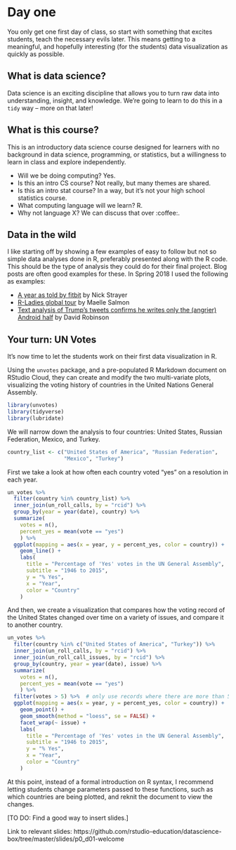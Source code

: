 # Day one {#dayone}

You only get one first day of class, so start with something that excites 
students, teach the necessary evils later. This means getting to a meaningful, 
and hopefully interesting (for the students) data visualization as quickly 
as possible.

## What is data science?

Data science is an exciting discipline that allows you to turn raw data into 
understanding, insight, and knowledge. We're going to learn to do this in a 
`tidy` way -- more on that later!

## What is this course?

This is an introductory data science course designed for learners with no 
background in data science, programming, or statistics, but a willingness to 
learn in class and explore independently.

- Will we be doing computing? Yes.
- Is this an intro CS course? Not really, but many themes are shared.
- Is this an intro stat course? In a way, but it's not your high school 
statistics course.
- What computing language will we learn? R.
- Why not language X? We can discuss that over :coffee:.

## Data in the wild

I like starting off by showing a few examples of easy to follow but not so 
simple data analyses done in R, preferably presented along with the R code. 
This should be the type of analysis they could do for their final project. 
Blog posts are often good examples for these. In Spring 2018 I used the 
following as examples:

- [A year as told by fitbit](http://livefreeordichotomize.com/2017/12/27/a-year-as-told-by-fitbit/) by Nick Strayer
- [R-Ladies global tour](http://www.masalmon.eu/2017/10/06/globalrladiestour/) by Maelle Salmon
- [Text analysis of Trump's tweets confirms he writes only the (angrier) 
Android half](http://varianceexplained.org/r/trump-tweets/) by David Robinson

## Your turn: UN Votes

It's now time to let the students work on their first data visualization in R. 

Using the `unvotes` package, and a pre-populated R Markdown document on RStudio 
Cloud, they can create and modify the two multi-variate plots, visualizing the 
voting history of countries in the United Nations General Assembly.

```r
library(unvotes)
library(tidyverse)
library(lubridate)
```

We will narrow down the analysis to four countries: United States, Russian 
Federation, Mexico, and Turkey.

```r
country_list <- c("United States of America", "Russian Federation", 
                  "Mexico", "Turkey")
```

First we take a look at how often each country voted "yes" on a resolution 
in each year.

```r
un_votes %>%
  filter(country %in% country_list) %>%
  inner_join(un_roll_calls, by = "rcid") %>%
  group_by(year = year(date), country) %>%
  summarize(
    votes = n(),
    percent_yes = mean(vote == "yes")
    ) %>%
  ggplot(mapping = aes(x = year, y = percent_yes, color = country)) +
    geom_line() +
    labs(
      title = "Percentage of 'Yes' votes in the UN General Assembly",
      subtitle = "1946 to 2015",
      y = "% Yes",
      x = "Year",
      color = "Country"
    )
```

And then, we create a visualization that compares how the voting record of the 
United States changed over time on a variety of issues, and compare it to 
another country.

```r
un_votes %>%
  filter(country %in% c("United States of America", "Turkey")) %>%
  inner_join(un_roll_calls, by = "rcid") %>%
  inner_join(un_roll_call_issues, by = "rcid") %>%
  group_by(country, year = year(date), issue) %>%
  summarize(
    votes = n(),
    percent_yes = mean(vote == "yes")
    ) %>%
  filter(votes > 5) %>%  # only use records where there are more than 5 votes
  ggplot(mapping = aes(x = year, y = percent_yes, color = country)) +
    geom_point() +
    geom_smooth(method = "loess", se = FALSE) +
    facet_wrap(~ issue) +
    labs(
      title = "Percentage of 'Yes' votes in the UN General Assembly",
      subtitle = "1946 to 2015",
      y = "% Yes",
      x = "Year",
      color = "Country"
    )
```

At this point, instead of a formal introduction on R syntax, I recommend 
letting students change parameters passed to these functions, such as which 
countries are being plotted, and reknit the document to view the changes.

[TO DO: Find a good way to insert slides.]

Link to relevant slides: https://github.com/rstudio-education/datascience-box/tree/master/slides/p0_d01-welcome


